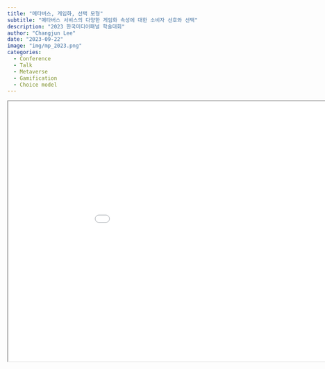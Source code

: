 ```yaml
---
title: "메타버스, 게임화, 선택 모형"
subtitle: "메타버스 서비스의 다양한 게임화 속성에 대한 소비자 선호와 선택" 
description: "2023 한국미디어패널 학술대회"
author: "Changjun Lee"
date: "2023-09-22"
image: "img/mp_2023.png"
categories: 
  - Conference
  - Talk
  - Metaverse
  - Gamification
  - Choice model
---
```



```{=html}
<iframe src="pdf/media_panel_2023.pdf" width="1000" height="600" </iframe>
```